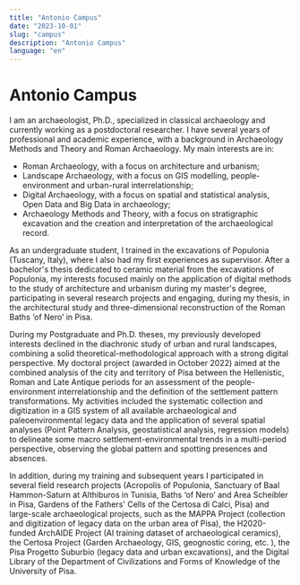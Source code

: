 ```yaml
---
title: "Antonio Campus"
date: "2023-10-01"
slug: "campus"
description: "Antonio Campus"
language: "en"
---
```


# Antonio Campus

I am an archaeologist, Ph.D., specialized in classical archaeology and currently working as a postdoctoral researcher. I have several years of professional and academic experience, with a background in Archaeology Methods and Theory and Roman Archaeology. My main interests are in:

- Roman Archaeology, with a focus on architecture and urbanism;
- Landscape Archaeology, with a focus on GIS modelling, people-environment and urban-rural interrelationship;
- Digital Archaeology, with a focus on spatial and statistical analysis, Open Data and Big Data in archaeology;
- Archaeology Methods and Theory, with a focus on stratigraphic excavation and the creation and interpretation of the archaeological record.

As an undergraduate student, I trained in the excavations of Populonia (Tuscany, Italy), where I also had my first experiences as supervisor. After a bachelor's thesis dedicated to ceramic material from the excavations of Populonia, my interests focused mainly on the application of digital methods to the study of architecture and urbanism during my master's degree, participating in several research projects and engaging, during my thesis, in the architectural study and three-dimensional reconstruction of the Roman Baths ‘of Nero’ in Pisa.

During my Postgraduate and Ph.D. theses, my previously developed interests declined in the diachronic study of urban and rural landscapes, combining a solid theoretical-methodological approach with a strong digital perspective. My doctoral project (awarded in October 2022) aimed at the combined analysis of the city and territory of Pisa between the Hellenistic, Roman and Late Antique periods for an assessment of the people-environment interrelationship and the definition of the settlement pattern transformations. My activities included the systematic collection and digitization in a GIS system of all available archaeological and paleoenvironmental legacy data and the application of several spatial analyses (Point Pattern Analysis, geostatistical analysis, regression models) to delineate some macro settlement-environmental trends in a multi-period perspective, observing the global pattern and spotting presences and absences.

In addition, during my training and subsequent years I participated in several field research projects (Acropolis of Populonia, Sanctuary of Baal Hammon-Saturn at Althiburos in Tunisia, Baths ‘of Nero’ and Area Scheibler in Pisa, Gardens of the Fathers' Cells of the Certosa di Calci, Pisa) and large-scale archaeological projects, such as the MAPPA Project (collection and digitization of legacy data on the urban area of Pisa), the H2020-funded ArchAIDE Project (AI training dataset of archaeological ceramics), the Certosa Project (Garden Archaeology, GIS, geognostic coring, etc. ), the Pisa Progetto Suburbio (legacy data and urban excavations), and the Digital Library of the Department of Civilizations and Forms of Knowledge of the University of Pisa.
